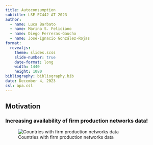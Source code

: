 ---
title: Autoconsumption
subtitle: LSE EC442 AT 2023
author:
  - name: Luca Barbato
  - name: Marina S. Feliciano
  - name: Diego Ferreras-Gaucho
  - name: José-Ignacio González-Rojas
format:
  revealjs: 
    theme: slides.scss
    slide-number: true
    date-format: long
    width: 1440
    height: 1080
bibliography: bibliography.bib
date: December 4, 2023
csl: apa.csl
---

## Motivation
### Increasing availability of firm production networks data! 

![Countries with firm production networks data](images/map_data_availability.png){#fig-map_data_availability}


